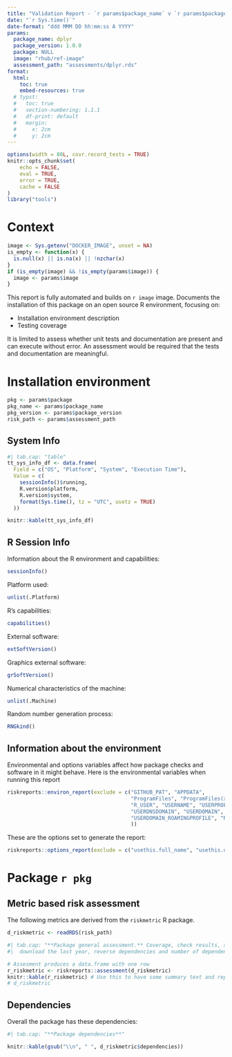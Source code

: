 ```yaml
---
title: "Validation Report - `r params$package_name` v `r params$package_version`"
date: "`r Sys.time()`"
date-format: "ddd MMM DD hh:mm:ss A YYYY"
params:
  package_name: dplyr
  package_version: 1.0.0
  package: NULL
  image: "rhub/ref-image"
  assessment_path: "assessments/dplyr.rds"
format:
  html: 
    toc: true  
    embed-resources: true
  # typst:
  #   toc: true
  #   section-numbering: 1.1.1
  #   df-print: default
  #   margin:
  #     x: 2cm
  #     y: 2cm
---
```


```r
options(width = 80L, covr.record_tests = TRUE)
knitr::opts_chunk$set(
    echo = FALSE,
    eval = TRUE,
    error = TRUE,
    cache = FALSE
)
library("tools")
```

# Context


```r
image <- Sys.getenv("DOCKER_IMAGE", unset = NA)
is_empty <- function(x) {
  is.null(x) || is.na(x) || !nzchar(x)
}
if (is_empty(image) && !is_empty(params$image)) {
  image <- params$image
}
```

This report is fully automated and builds on `r image` image.
Documents the installation of this package on an open source R environment, focusing on:

- Installation environment description
- Testing coverage

It is limited to assess whether unit tests and documentation are present and can execute without error. 
An assessment would be required that the tests and documentation are meaningful. 

# Installation environment

```r
pkg <- params$package
pkg_name <- params$package_name
pkg_version <- params$package_version
risk_path <- params$assessment_path
```


## System Info

```r
#| tab.cap: "table"
tt_sys_info_df <- data.frame(
  Field = c("OS", "Platform", "System", "Execution Time"),
  Value = c(
    sessionInfo()$running,
    R.version$platform,
    R.version$system,
    format(Sys.time(), tz = "UTC", usetz = TRUE)
  ))

knitr::kable(tt_sys_info_df)
```

## R Session Info

Information about the R environment and capabilities:

```r
sessionInfo()
```

Platform used:

```r
unlist(.Platform)
```

R's capabilities:

```r
capabilities()
```

External software:

```r
extSoftVersion()
```

Graphics external software:

```r
grSoftVersion()
```

Numerical characteristics of the machine:

```r
unlist(.Machine)
```


Random number generation process:

```r
RNGkind()
```


## Information about the environment

Environmental and options variables affect how package checks and software in it might behave.
Here is the environmental variables when running this report

```r
riskreports::environ_report(exclude = c("GITHUB_PAT", "APPDATA", 
                                        "ProgramFiles", "ProgramFiles(x86)",
                                        "R_USER", "USERNAME", "USERPROFILE", 
                                        "USERDNSDOMAIN", "USERDOMAIN", 
                                        "USERDOMAIN_ROAMINGPROFILE", "R_DptShare"              
                                        ))
```

These are the options set to generate the report:

```r
riskreports::options_report(exclude = c("usethis.full_name", "usethis.description", "usethis.destdir"))
```


# Package `r pkg`

## Metric based risk assessment

The following metrics are derived from the `riskmetric` R package.

```r
d_riskmetric <- readRDS(risk_path)
```


```r
#| tab.cap: "**Package general assessment.** Coverage, check results, size, 
#|  download the last year, reverse dependencies and number of dependencies."

# Assesment produces a data.frame with one row
r_riskmetric <- riskreports::assessment(d_riskmetric)
knitr::kable(r_riskmetric) # Use this to have some summary text and report it.
# d_riskmetric
```


## Dependencies

Overall the package has these dependencies:

```r
#| tab.cap: "**Package dependencies**"

knitr::kable(gsub("\\n", " ", d_riskmetric$dependencies))
```

